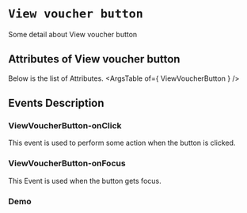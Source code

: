 <!-- Custom-MDX-Documentation.mdx -->

# `View voucher button`

 
Some detail about View voucher button


## Attributes of View voucher button
Below is the list of Attributes.
<ArgsTable of={ ViewVoucherButton } /> 

## Events Description

### ViewVoucherButton-onClick

This event is used to perform some action when the button is clicked.

### ViewVoucherButton-onFocus

This Event is used when the button gets focus.
### Demo

<Canvas>
<Story id="viewvoucherbutton--primary" />
</Canvas>

 